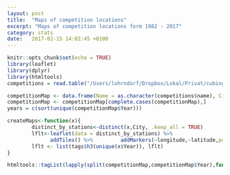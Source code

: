 ```yaml
---
layout: post
title:  "Maps of competition locations"
excerpt: "Maps of competition locations form 1982 - 2017"
category: stats
date:   2017-02-15 14:02:45 +0100
---
```


```r
knitr::opts_chunk$set(echo = TRUE)
library(leaflet)
library(dplyr)
library(htmltools)
competitions = read.table("/Users/lohrndorf/Dropbox/Lokal/Privat/cubing-scripts/WCA_export_Competitions.tsv", sep = "\t", quote = "", header = TRUE, fill = TRUE)

competitionMap <- data.frame(Name = as.character(competitions$name), City = as.character(competitions$cityName), Year = competitions$year, latitude = competitions$latitude/1000000.0, longitude = competitions$longitude/1000000.0)
competitionMap <- competitionMap[complete.cases(competitionMap),]
years = c(sort(unique(competitionMap$Year)))
```


```r
createMaps<-function(x){
        distinct_by_stations<-distinct(x,City, .keep_all = TRUE)
        lflt<-leaflet(data = distinct_by_stations) %>%
              addTiles() %>%         addMarkers(~longitude,~latitude,popup=~as.character(City))
        lflt <- list(tags$h3(unique(x$Year)), lflt)
}

htmltools::tagList(lapply(split(competitionMap,competitionMap$Year),function(x){createMaps(x)}))
```


